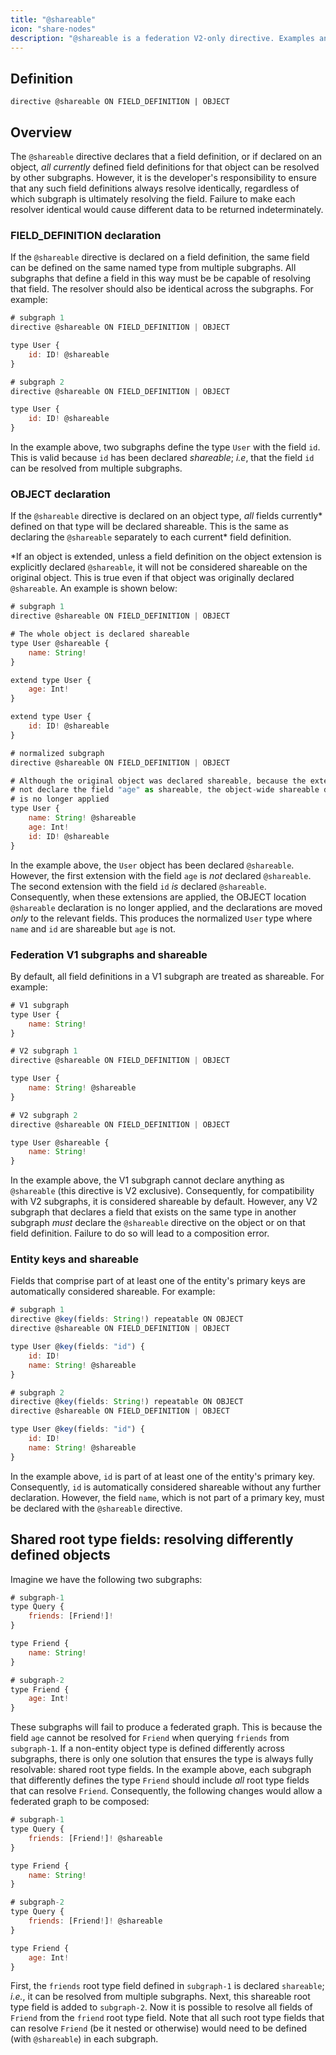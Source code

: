 ```yaml
---
title: "@shareable"
icon: "share-nodes"
description: "@shareable is a federation V2-only directive. Examples and usages are outlined herein."
---
```


## Definition

`directive @shareable ON FIELD_DEFINITION | OBJECT`

## Overview

The `@shareable` directive declares that a field definition, or if declared on an object, _all currently_ defined field definitions for that object can be resolved by other subgraphs. However, it is the developer's responsibility to ensure that any such field definitions always resolve identically, regardless of which subgraph is ultimately resolving the field. Failure to make each resolver identical would cause different data to be returned indeterminately.

### FIELD_DEFINITION declaration

If the `@shareable` directive is declared on a field definition, the same field can be defined on the same named type from multiple subgraphs. All subgraphs that define a field in this way must be be capable of resolving that field. The resolver should also be identical across the subgraphs. For example:

```js
# subgraph 1
directive @shareable ON FIELD_DEFINITION | OBJECT

type User {
    id: ID! @shareable
}

# subgraph 2
directive @shareable ON FIELD_DEFINITION | OBJECT

type User {
    id: ID! @shareable
}
```

In the example above, two subgraphs define the type `User` with the field `id`. This is valid because `id` has been declared _shareable_; _i.e_, that the field `id` can be resolved from multiple subgraphs.

### OBJECT declaration

If the `@shareable` directive is declared on an object type, _all_ fields currently\* defined on that type will be declared shareable. This is the same as declaring the `@shareable` separately to each current\* field definition. 

\*If an object is extended, unless a field definition on the object extension is explicitly declared `@shareable`, it will not be considered shareable on the original object. This is true even if that object was originally declared `@shareable`. An example is shown below:

```js
# subgraph 1
directive @shareable ON FIELD_DEFINITION | OBJECT

# The whole object is declared shareable
type User @shareable {
    name: String!
}

extend type User {
    age: Int!
}

extend type User {
    id: ID! @shareable
}

# normalized subgraph
directive @shareable ON FIELD_DEFINITION | OBJECT

# Although the original object was declared shareable, because the extension does
# not declare the field "age" as shareable, the object-wide shareable directive
# is no longer applied
type User {
    name: String! @shareable
    age: Int!
    id: ID! @shareable
}
```

In the example above, the `User` object has been declared `@shareable`. However, the first extension with the field `age` is _not_ declared `@shareable`. The second extension with the field `id` _is_ declared `@shareable`. Consequently, when these extensions are applied, the OBJECT location `@shareable` declaration is no longer applied, and the declarations are moved _only_ to the relevant fields. This produces the normalized `User` type where `name` and `id` are shareable but `age` is not.

### Federation V1 subgraphs and shareable

By default, all field definitions in a V1 subgraph are treated as shareable. For example:

```js
# V1 subgraph
type User {
    name: String!
}

# V2 subgraph 1
directive @shareable ON FIELD_DEFINITION | OBJECT

type User {
    name: String! @shareable
}

# V2 subgraph 2
directive @shareable ON FIELD_DEFINITION | OBJECT

type User @shareable {
    name: String!
}
```

In the example above, the V1 subgraph cannot declare anything as `@shareable` (this directive is V2 exclusive). Consequently, for compatibility with V2 subgraphs, it is considered shareable by default. However, any V2 subgraph that declares a field that exists on the same type in another subgraph _must_ declare the `@shareable` directive on the object or on that field definition. Failure to do so will lead to a composition error.

### Entity keys and shareable

Fields that comprise part of at least one of the entity's primary keys are automatically considered shareable. For example:

```js
# subgraph 1
directive @key(fields: String!) repeatable ON OBJECT
directive @shareable ON FIELD_DEFINITION | OBJECT

type User @key(fields: "id") {
    id: ID!
    name: String! @shareable
}

# subgraph 2
directive @key(fields: String!) repeatable ON OBJECT
directive @shareable ON FIELD_DEFINITION | OBJECT

type User @key(fields: "id") {
    id: ID!
    name: String! @shareable
}
```

In the example above, `id` is part of at least one of the entity's primary key. Consequently, `id` is automatically considered shareable without any further declaration. However, the field `name`, which is not part of a primary key, must be declared with the `@shareable` directive.

## Shared root type fields: resolving differently defined objects

Imagine we have the following two subgraphs:

```js
# subgraph-1
type Query {
    friends: [Friend!]!
}

type Friend {
    name: String!
}
```

```js
# subgraph-2
type Friend {
    age: Int!
}
```

These subgraphs will fail to produce a federated graph. This is because the field `age` cannot be resolved for `Friend` when querying `friends` from `subgraph-1`. If a non-entity object type is defined differently across subgraphs, there is only one solution that ensures the type is always fully resolvable: shared root type fields. In the example above, each subgraph that differently defines the type `Friend` should include _all_ root type fields that can resolve `Friend`. Consequently, the following changes would allow a federated graph to be composed:

```js
# subgraph-1
type Query {
    friends: [Friend!]! @shareable
}

type Friend {
    name: String!
}
```

```js
# subgraph-2
type Query {
    friends: [Friend!]! @shareable
}

type Friend {
    age: Int!
}
```

First, the `friends` root type field defined in `subgraph-1` is declared `shareable`; _i.e._, it can be resolved from multiple subgraphs. Next, this shareable root type field is added to `subgraph-2`. Now it is possible to resolve all fields of `Friend` from the `friend` root type field. Note that all such root type fields that can resolve `Friend` (be it nested or otherwise) would need to be defined (with `@shareable`) in each subgraph.